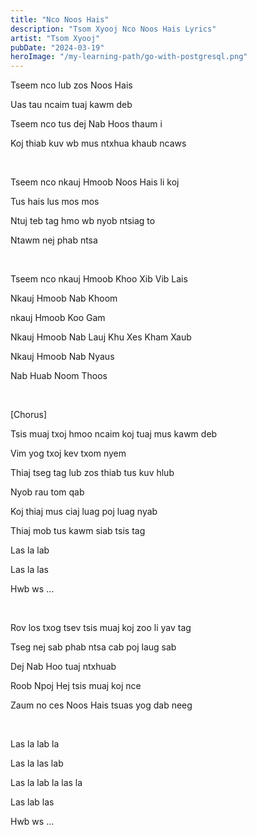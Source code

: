 ```yaml
---
title: "Nco Noos Hais"
description: "Tsom Xyooj Nco Noos Hais Lyrics"
artist: "Tsom Xyooj"
pubDate: "2024-03-19"
heroImage: "/my-learning-path/go-with-postgresql.png"
---
```


Tseem nco lub zos Noos Hais

Uas tau ncaim tuaj kawm deb

Tseem nco tus dej Nab Hoos thaum i

Koj thiab kuv wb mus ntxhua khaub ncaws

<br />

Tseem nco nkauj Hmoob Noos Hais li koj

Tus hais lus mos mos

Ntuj teb tag hmo wb nyob ntsiag to

Ntawm nej phab ntsa

<br />

Tseem nco nkauj Hmoob Khoo Xib Vib Lais

Nkauj Hmoob Nab Khoom

nkauj Hmoob Koo Gam

Nkauj Hmoob Nab Lauj Khu Xes Kham Xaub

Nkauj Hmoob Nab Nyaus

Nab Huab Noom Thoos

<br />

[Chorus]

Tsis muaj txoj hmoo ncaim koj tuaj mus kawm deb

Vim yog txoj kev txom nyem

Thiaj tseg tag lub zos thiab tus kuv hlub

Nyob rau tom qab

Koj thiaj mus ciaj luag poj luag nyab

Thiaj mob tus kawm siab tsis tag

Las la lab

Las la las

Hwb ws …

<br />

Rov los txog tsev tsis muaj koj zoo li yav tag

Tseg nej sab phab ntsa cab poj laug sab

Dej Nab Hoo tuaj ntxhuab

Roob Npoj Hej tsis muaj koj nce

Zaum no ces Noos Hais tsuas yog dab neeg

<br />

Las la lab la

Las la las lab

Las la lab la las la

Las lab las

Hwb ws …
